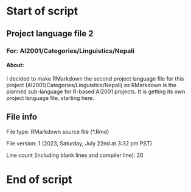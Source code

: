 # Start of script

## Project language file 2

### For: AI2001/Categories/Linguistics/Nepali

#### About:

I decided to make RMarkdown the second project language file for this project (AI2001/Categories/Linguistics/Nepali) as RMarkdown is the planned sub-language for R-based AI2001 projects. It is getting its own project language file, starting here.

## File info

File type: RMarkdown source file (*.Rmd)

File version: 1 (2023, Saturday, July 22nd at 3:32 pm PST)

Line count (including blank lines and compiler line): 20

# End of script
